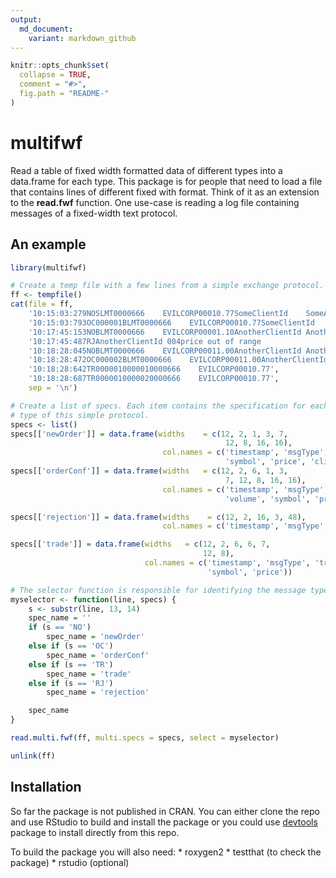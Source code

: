 ```yaml
---
output:
  md_document:
    variant: markdown_github
---
```


<!-- README.md is generated from README.Rmd. Please edit that file -->

```r
knitr::opts_chunk$set(
  collapse = TRUE,
  comment = "#>",
  fig.path = "README-"
)
```

# multifwf

Read a table of fixed width formatted data of different types into a data.frame for each type. This package is for people that need to load a file that contains lines of different fixed with format. Think of it as an extension to the **read.fwf** function. One use-case is reading a log file containing messages of a fixed-width text protocol.

## An example

```r
library(multifwf)

# Create a temp file with a few lines from a simple exchange protocol.
ff <- tempfile()
cat(file = ff, 
    '10:15:03:279NOSLMT0000666    EVILCORP00010.77SomeClientId    SomeAccountId   ',
    '10:15:03:793OC000001BLMT0000666    EVILCORP00010.77SomeClientId    SomeAccountId   ',
    '10:17:45:153NOBLMT0000666    EVILCORP00001.10AnotherClientId AnotherAccountId',
    '10:17:45:487RJAnotherClientId 004price out of range                              ',
    '10:18:28:045NOBLMT0000666    EVILCORP00011.00AnotherClientId AnotherAccountId',
    '10:18:28:472OC000002BLMT0000666    EVILCORP00011.00AnotherClientId AnotherAccountId',
    '10:18:28:642TR0000010000010000666    EVILCORP00010.77',
    '10:18:28:687TR0000010000020000666    EVILCORP00010.77', 
    sep = '\n')

# Create a list of specs. Each item contains the specification for each message
# type of this simple protocol.
specs <- list()
specs[['newOrder']] = data.frame(widths    = c(12, 2, 1, 3, 7, 
                                                12, 8, 16, 16), 
                                  col.names = c('timestamp', 'msgType', 'side', 'type', 'volume', 
                                                'symbol', 'price', 'clientId', 'accountId'))
specs[['orderConf']] = data.frame(widths   = c(12, 2, 6, 1, 3,
                                                7, 12, 8, 16, 16), 
                                  col.names = c('timestamp', 'msgType', 'orderId', 'side', 'type', 
                                                'volume', 'symbol', 'price', 'clientId', 'accountId'))

specs[['rejection']] = data.frame(widths    = c(12, 2, 16, 3, 48), 
                                  col.names = c('timestamp', 'msgType', 'clientId', 'rejectionCode', 'text'))

specs[['trade']] = data.frame(widths   = c(12, 2, 6, 6, 7,
                                           12, 8), 
                              col.names = c('timestamp', 'msgType', 'tradeId', 'orderId', 'volume', 
                                            'symbol', 'price'))

# The selector function is responsible for identifying the message type of a line.
myselector <- function(line, specs) {
    s <- substr(line, 13, 14)
    spec_name = ''
    if (s == 'NO')
        spec_name = 'newOrder'
    else if (s == 'OC')
        spec_name = 'orderConf'
    else if (s == 'TR')
        spec_name = 'trade'
    else if (s == 'RJ')
        spec_name = 'rejection'

    spec_name
}

read.multi.fwf(ff, multi.specs = specs, select = myselector)

unlink(ff)
```

## Installation

So far the package is not published in CRAN. You can either clone the repo and use RStudio to build and install the package or you could use [devtools](https://github.com/hadley/devtools) package to install directly from this repo.

To build the package you will also need:
* roxygen2
* testthat (to check the package)
* rstudio (optional)
